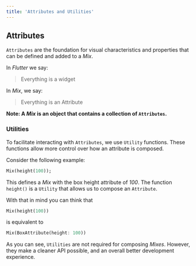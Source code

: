 ```yaml
---
title: 'Attributes and Utilities'
---
```



## Attributes

`Attributes` are the foundation for visual characteristics and properties that can be defined and added to a _Mix_.

In _Flutter_ we say:

> Everything is a widget

In _Mix_, we say:

> Everything is an Attribute

**Note: A _Mix_ is an object that contains a collection of `Attributes`.**

### Utilities

To facilitate interacting with `Attributes`, we use `Utility` functions. These functions allow more control over how an attribute is composed.

Consider the following example:

```dart
Mix(height(100));
```

This defines a _Mix_ with the box height attribute of _100_.
The function `height()` is a `Utility` that allows us to compose an `Attribute`.

With that in mind you can think that

```dart
Mix(height(100))
```

is equivalent to

```dart
Mix(BoxAttribute(height: 100))
```

As you can see, `Utilities` are not required for composing _Mixes_. However, they make a cleaner API possible, and an overall better development experience.
